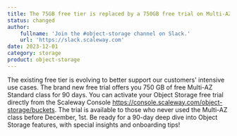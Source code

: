 ```yaml
---
title: The 75GB free tier is replaced by a 750GB free trial on Multi-AZ class!
status: changed
author:
    fullname: 'Join the #object-storage channel on Slack.'
    url: 'https://slack.scaleway.com'
date: 2023-12-01
category: storage
product: object-storage
---
```


The existing free tier is evolving to better support our customers' intensive use cases. The brand new free trial offers you 750 GB of free Multi-AZ Standard class for 90 days. You can activate your Object Storage free trial directly from the Scaleway Console https://console.scaleway.com/object-storage/buckets. The trial is available to those who never used the Multi-AZ class before December, 1st. Be ready for a 90-day deep dive into Object Storage features, with special insights and onboarding tips!


